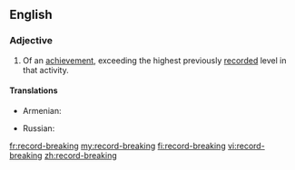 ==English==

===Adjective===
{{en-adj|head=[[record]]-[[breaking]]}}
# Of an [[achievement]], exceeding the highest previously [[record]]ed level in that activity.

====Translations====
{{trans-top|exceeding the highest previously recorded level in that activity}}
* Armenian: {{t|hy|ռեկորդային|tr=ṙekordayin|sc=Armn}}
{{trans-mid}}
* Russian: {{t+|ru|рекордный|sc=Armn}}
{{trans-bottom}}

[[fr:record-breaking]]
[[my:record-breaking]]
[[fi:record-breaking]]
[[vi:record-breaking]]
[[zh:record-breaking]]